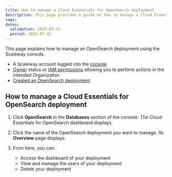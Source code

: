 ```yaml
---
title: How to manage a Cloud Essentials for OpenSearch deployment
description: This page provides a guide on how to manage a Cloud Essentials for OpenSearch deployment using the Scaleway console.
tags:
dates:
  validation: 2025-07-31
  posted: 2025-07-31
---
```



This page explains how to manage an OpenSearch deployment using the Scaleway console.

<Requirements />

- A Scaleway account logged into the [console](https://console.scaleway.com)
- [Owner](/iam/concepts/#owner) status or [IAM permissions](/iam/concepts/#permission) allowing you to perform actions in the intended Organization
- [Created an OpenSearch deployment](/opensearch/how-to/create-opensearch-deployment/)

## How to manage a Cloud Essentials for OpenSearch deployment

1. Click **OpenSearch** in the **Databases** section of the console. The Cloud Essentials for OpenSearch dashboard displays.

2. Click the name of the OpenSearch deployment you want to manage. Its **Overview** page displays.

3. From here, you can:

    - Access the dashboard of your deployment
    - View and manage the users of your deployment
    - Delete your deployment
